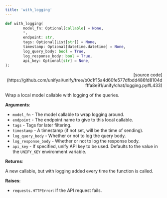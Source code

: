 ```yaml
---
title: 'with_logging'
---
```


```python
def with_logging(
        model_fn: Optional[callable] = None,
        *,
        endpoint: str,
        tags: Optional[List[str]] = None,
        timestamp: Optional[datetime.datetime] = None,
        log_query_body: bool = True,
        log_response_body: bool = True,
        api_key: Optional[str] = None,
):
```

<p align="right">[source code](https://github.com/unifyai/unify/tree/b0c1f15a4d60fe577dfbdd486fd8104dfffa8e91/unify/chat/logging.py#L433)</p>

Wrap a local model callable with logging of the queries.

**Arguments**:

- `model_fn` - The model callable to wrap logging around.
- `endpoint` - The endpoint name to give to this local callable.
- `tags` - Tags for later filtering.
- `timestamp` - A timestamp (if not set, will be the time of sending).
- `log_query_body` - Whether or not to log the query body.
- `log_response_body` - Whether or not to log the response body.
- `api_key` - If specified, unify API key to be used. Defaults to the value in the `UNIFY_KEY` environment variable.



**Returns**:

A new callable, but with logging added every time the function is called.



**Raises**:

- `requests.HTTPError`: If the API request fails.